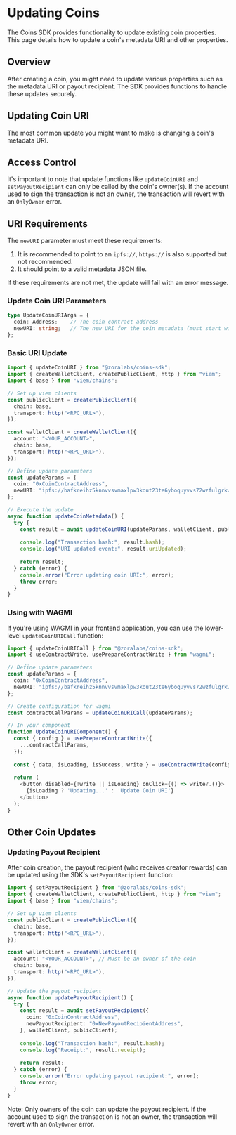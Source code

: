 # Updating Coins

The Coins SDK provides functionality to update existing coin properties. This page details how to update a coin's metadata URI and other properties.

## Overview

After creating a coin, you might need to update various properties such as the metadata URI or payout recipient. The SDK provides functions to handle these updates securely.

## Updating Coin URI

The most common update you might want to make is changing a coin's metadata URI.

## Access Control

It's important to note that update functions like `updateCoinURI` and `setPayoutRecipient` can only be called by the coin's owner(s). If the account used to sign the transaction is not an owner, the transaction will revert with an `OnlyOwner` error.

## URI Requirements

The `newURI` parameter must meet these requirements:

1. It is recommended to point to an `ipfs://`, `https://` is also supported but not recommended.
2. It should point to a valid metadata JSON file.

If these requirements are not met, the update will fail with an error message.


### Update Coin URI Parameters

```typescript
type UpdateCoinURIArgs = {
  coin: Address;    // The coin contract address
  newURI: string;   // The new URI for the coin metadata (must start with "ipfs://")
};
```

### Basic URI Update

```typescript
import { updateCoinURI } from "@zoralabs/coins-sdk";
import { createWalletClient, createPublicClient, http } from "viem";
import { base } from "viem/chains";

// Set up viem clients
const publicClient = createPublicClient({
  chain: base,
  transport: http("<RPC_URL>"),
});

const walletClient = createWalletClient({
  account: "<YOUR_ACCOUNT>",
  chain: base,
  transport: http("<RPC_URL>"),
});

// Define update parameters
const updateParams = {
  coin: "0xCoinContractAddress",
  newURI: "ipfs://bafkreihz5knnvvsvmaxlpw3kout23te6yboquyvvs72wzfulgrkwj7r7dm",
};

// Execute the update
async function updateCoinMetadata() {
  try {
    const result = await updateCoinURI(updateParams, walletClient, publicClient);
    
    console.log("Transaction hash:", result.hash);
    console.log("URI updated event:", result.uriUpdated);
    
    return result;
  } catch (error) {
    console.error("Error updating coin URI:", error);
    throw error;
  }
}
```

### Using with WAGMI

If you're using WAGMI in your frontend application, you can use the lower-level `updateCoinURICall` function:

```typescript
import { updateCoinURICall } from "@zoralabs/coins-sdk";
import { useContractWrite, usePrepareContractWrite } from "wagmi";

// Define update parameters
const updateParams = {
  coin: "0xCoinContractAddress",
  newURI: "ipfs://bafkreihz5knnvvsvmaxlpw3kout23te6yboquyvvs72wzfulgrkwj7r7dm",
};

// Create configuration for wagmi
const contractCallParams = updateCoinURICall(updateParams);

// In your component
function UpdateCoinURIComponent() {
  const { config } = usePrepareContractWrite({
    ...contractCallParams,
  });
  
  const { data, isLoading, isSuccess, write } = useContractWrite(config);
  
  return (
    <button disabled={!write || isLoading} onClick={() => write?.()}>
      {isLoading ? 'Updating...' : 'Update Coin URI'}
    </button>
  );
}
```

## Other Coin Updates
### Updating Payout Recipient

After coin creation, the payout recipient (who receives creator rewards) can be updated using the SDK's `setPayoutRecipient` function:

```typescript
import { setPayoutRecipient } from "@zoralabs/coins-sdk";
import { createWalletClient, createPublicClient, http } from "viem";
import { base } from "viem/chains";

// Set up viem clients
const publicClient = createPublicClient({
  chain: base,
  transport: http("<RPC_URL>"),
});

const walletClient = createWalletClient({
  account: "<YOUR_ACCOUNT>", // Must be an owner of the coin
  chain: base,
  transport: http("<RPC_URL>"),
});

// Update the payout recipient
async function updatePayoutRecipient() {
  try {
    const result = await setPayoutRecipient({
      coin: "0xCoinContractAddress",
      newPayoutRecipient: "0xNewPayoutRecipientAddress",
    }, walletClient, publicClient);
    
    console.log("Transaction hash:", result.hash);
    console.log("Receipt:", result.receipt);
    
    return result;
  } catch (error) {
    console.error("Error updating payout recipient:", error);
    throw error;
  }
}
```

Note: Only owners of the coin can update the payout recipient. If the account used to sign the transaction is not an owner, the transaction will revert with an `OnlyOwner` error.

